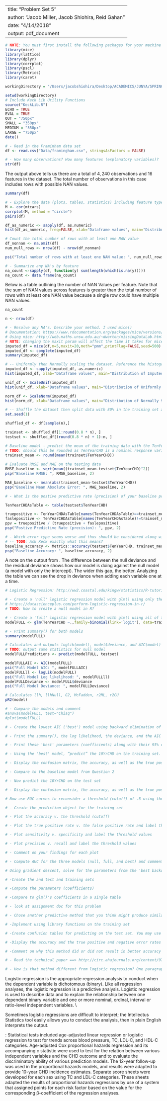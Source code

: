 \usepackage[obeyspaces]{url}

---
title: "Problem Set 5"
author: "Jacob Miller, Jacob Shiohira, Reid Gahan"
date: "4/14/2018"
output: pdf_document
---

```r
# NOTE: You must first install the following packages for your machine's R installation before this RMD file will compile.
library(mice)
library(lattice)
library(dplyr)
library(corrplot)
library(pscl)
library(Metrics)
library(caret)

workingDirectory = "/Users/jacobshiohira/Desktop/ACADEMICS/JUNYA/SPRING/DATA-MODELS-II/PROBLEM-SETS/PROBLEM-SET-5"

setwd(workingDirectory)
# Include Keck Lib Utility Functions
source("KeckLib.R")
ECHO = TRUE
EVAL = TRUE
OUT = "750px"
SMALL = "350px"
MEDIUM = "550px"
LARGE = "750px"
date()
```

\subsection*{Problem 1}
```r
# - Read in the Framinham data set
df <- read.csv("Data/framingham.csv", stringsAsFactors = FALSE)

# - How many observations? How many features (explanatory variables)?
str(df)
```

The output above tells us there are a total of $4,240$ observations and $16$ features in the dataset. The total number of observations in this case includes rows with possible NAN values.

\newpage

```r
summary(df)

# - Explore the data (plots, tables, statistics) including feature types.
M <- cor(mtcars)
corrplot(M, method = "circle")
pairs(df)

df_as_numeric <- sapply(df, as.numeric)
hist(df_as_numeric, freq=FALSE, xlab="Dataframe values", main="Distribution of Dataset Values", col="lightgreen")

# Count the total number of rows with at least one NAN value
df_nonnan <- na.omit(df)
num_null_rows <- nrow(df) - nrow(df_nonnan)
```


```r
psi("Total number of rows with at least one NAN value: ", num_null_rows)
```


```r
# - Summarize any NA's by feature
na_count <-sapply(df, function(y) sum(length(which(is.na(y)))))
na_count <- data.frame(na_count)
```

\noindent
Below is a table outlining the number of NAN Values per feature. Note that the sum of NAN values across features is greater than the total number of rows with at least one NAN value because a single row could have multiple NAN values.

```r
na_count
```

\subsection*{Problem 2}
```r
n <- nrow(df)

# - Resolve any NA's. Describe your method. I used mice()
# Documentation: https://www.rdocumentation.org/packages/mice/versions/2.25/topics/mice
# Using mice: http://web.maths.unsw.edu.au/~dwarton/missingDataLab.html, search for "pmm" method
# NOTE: changing the maxit param will affect the time it takes for mice() to run
imputed_df = mice(df,m=5,maxit=20,meth="pmm",printFlag=FALSE,seed=500)
imputed_df <- complete(imputed_df)
summary(imputed_df)

# -- Uniformly then Normally scaling the dataset. Reference the histogram plots to verify the best type of scaling, if even necessary.
imputed_df <- sapply(imputed_df, as.numeric)
hist(imputed_df, xlab="Dataframe values", main="Distribution of Imputed Dataset Values", col="orange")

unif_df <- ScaleUnif(imputed_df)
hist(unif_df, xlab="Dataframe values", main="Distribution of Uniformly Scaled Dataset Values", col="violet")

norm_df <- ScaleNorm(imputed_df)
hist(norm_df, xlab="Dataframe values", main="Distribution of Normally Scaled Dataset Values", col="blue")
```

```r
# -- Shuffle the dataset then split data with 80% in the training set and 20% in the test set.
set.seed(1)

shuffled_df <- df[sample(n),]

trainset <- shuffled_df[1:round(0.8 * n), ]
testset <- shuffled_df[(round(0.8 * n) + 1):n, ]

# Baseline model - predict the mean of the training data with the TenYearCHD binary response variable
# TODO: should this be rounded as TenYearCHD is a nominal response variable?
trainset_mean <- round(mean(trainset$TenYearCHD))
 
# Evaluate RMSE and MAE on the testing data
RMSE_baseline <- sqrt(mean((trainset_mean-testset$TenYearCHD)^2))
psp("Baseline RMSE: ", RMSE_baseline, 2)

MAE_baseline <- mean(abs(trainset_mean-testset$TenYearCHD))
psp("Baseline Mean Absolute Error: ", MAE_baseline, 2)

# - What is the postive predictive rate (precision) of your baseline prediction ?

TenYearCHDAsTable <- table(testset$TenYearCHD)

truepositive <- TenYearCHDAsTable[names(TenYearCHDAsTable)==trainset_mean]
faslepositive <- TenYearCHDAsTable[names(TenYearCHDAsTable)!=trainset_mean]
ppv = truepositive / (truepositive + faslepositive)
psp("Postive Predictive Rate (precision): ", ppv, 2)

# - Which error type seems worse and thus should be considered along with accuracy in your predictions below? Why?
# -- TODO: Ask Keck exactly what this means?
baseline_accuracy <- Metrics::accuracy(testset$TenYearCHD, trainset_mean)
psp("Baseline Accuracy: ", baseline_accuracy, 2)
```

\subsection*{Problem 3}
\noindent
A note on the output from \path{anova(...)}. The difference between the null deviance and the residual deviance shows how our model is doing against the null model (a model with only the intercept). The wider this gap, the better. Analyzing the table we can see the drop in deviance when adding each variable one at a time.

```r
# Logistic Regression: http://ww2.coastal.edu/kingw/statistics/R-tutorials/logistic.html

# - Create a 'null' logistic regression model with glm() using only the intercept feature. Use glm's binomial family with the logit link.
# https://datascienceplus.com/perform-logistic-regression-in-r/
# TODO: how to create a null model in R?

# - Create a 'full' logistic regression model with glm() using all of the features including the intercept
modelFULL <- glm(TenYearCHD ~.,family=binomial(link='logit'), data=trainset)

# - Print summary() for both models
summary(modelFULL)

# Calculates and outputs logLik(model), model$deviance, and AIC(model) for full model
# TODO: output same statistics for null model
modelFULLPredictions <- predict(modelFULL, testset)

modelFULLAIC <- AIC(modelFULL)
psi("Full Model AIC: ", modelFULLAIC)
modelFULLll <- logLik(modelFULL)
psi("Full Model Log likelihood: ", modelFULLll)
modelFULLDeviance <- modelFULL$deviance
psi("Full Model Deviance: ", modelFULLDeviance)

# Calculates llh, llhNull, G2, McFadden, r2ML, r2CU 
pR2(model)

# - Compare the models and comment
#anova(modelFULL, test="Chisq")
#plot(modelFULL)

```

\subsection*{Problem 4}
```r
# - Create the lowest AIC ('best') model using backward elimination of parameters. (Suggest labeling the model as modelBEST for clarity and use of step(, trace =0)

# - Print the summary(), the log likelihood, the deviance, and the AIC for this model and compare with the previous two models.

# - Print these 'best' parameters (coefficients) along with their 95% confidence intervals in a single table

```

\subsection*{Problem 5}
```r
# - Using the 'best' model, “predict” the 10YrCHD on the training set.

# - Display the confusion matrix, the accuracy, as well as the true positive and true negative rates. Use a probability threshold (cutoff) of .5 to make the binary decisions from the probabilities.

# - Compare to the baseline model from Question 2

# - Now predict the 10YrCHD on the test set

# - Display the confusion matrix, the accuracy, as well as the true positive and true negative rates. Again, use a probability threshold (cutoff) of .5 again.

```

\subsection*{Problem 6}
```r
# Now use ROC curves to reconsider a threshold (cutoff) of .5 using the ROCR (or other) package

# - Create the prediction object for the training set

# - Plot the accuracy v. the threshold (cutoff)

# - Plot the true positive rate v. the false positive rate and label the threshold values

# - Plot sensitivity v. specificity and label the threshold values

# - Plot precision v. recall and label the threshold values

# - Comment on your findings for each plot

# - Compute AUC for the three models (null, full, and best) and comment

```

\subsection*{Problem 7}
```r
# Using gradient descent, solve for the parameters from the 'best backward eliminaton' data set and verify relative to the glm() parameters

# -Create the and test and training sets

# -Compute the parameters (coefficients)

# -Compare to glm()'s coefficients in a single table

```

\subsection*{Problem 8}
```r
# - look at assignment doc for this problem

```

\subsection*{Problem 9}
```r
# - Chose another predictive method that you think might produce similar or better results on the Framingham study.

# -Implement using library functions on the training set

# -Create confusion tables for predicting on the test set. You may use any solution parameters or tuning options.

# -Display the accuracy and the true positive and negative error rates

# -Comment on why this method did or did not result in better accuracy or a better true positive rate (precision.) No need to keep trying other methods if you didn't pick a winner initially, just explain why the method was weaker on this data set.

```

\subsection*{Problem 10}
```r
# - Read the technical paper ==> http://circ.ahajournals.org/content/97/18/1837

# - How is that method different from logistic regression? One paragraph is sufficient, full understanding is not required, just the essential idea.
```

\noindent
\textbf{What is Logistic Regression?} Logistic regression is the appropriate regression analysis to conduct when the dependent variable is dichotomous (binary).  Like all regression analyses, the logistic regression is a predictive analysis.  Logistic regression is used to describe data and to explain the relationship between one dependent binary variable and one or more nominal, ordinal, interval or ratio-level independent variables. \\

\noindent
Sometimes logistic regressions are difficult to interpret; the Intellectus Statistics tool easily allows you to conduct the analysis, then in plain English interprets the output.

\noindent
\textbf{Excerpt from Study}: Statistical tests included age-adjusted linear regression or logistic regression to test for trends across blood pressure, TC, LDL-C, and HDL-C categories. Age-adjusted Cox proportional hazards regression and its accompanying c statistic were used to test for the relation between various independent variables and the CHD outcome and to evaluate the discriminatory ability of various prediction models. The 12-year follow-up was used in the proportional hazards models, and results were adapted to provide 10-year CHD incidence estimates. Separate score sheets were developed for each sex using TC and LDL-C categories. These sheets adapted the results of proportional hazards regressions by use of a system that assigned points for each risk factor based on the value for the corresponding β-coefficient of the regression analyses.
